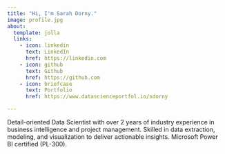 ```yaml
---
title: "Hi, I'm Sarah Dorny."
image: profile.jpg
about:
  template: jolla
  links:
    - icon: linkedin
      text: LinkedIn
      href: https://linkedin.com
    - icon: github
      text: Github
      href: https://github.com
    - icon: briefcase
      text: Portfolio
      href: https://www.datascienceportfol.io/sdorny

---
```


Detail-oriented Data Scientist with over 2 years of industry experience in business intelligence and project management. Skilled in data extraction, modeling, and visualization to deliver actionable insights. Microsoft Power BI certified (PL-300).
